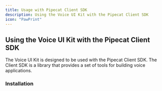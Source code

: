 ```yaml
---
title: Usage with Pipecat Client SDK
description: Using the Voice UI Kit with the Pipecat Client SDK
icon: "PawPrint"
---
```


## Using the Voice UI Kit with the Pipecat Client SDK

The Voice UI Kit is designed to be used with the Pipecat Client SDK. The Client SDK is a library that provides a set of tools for building voice applications.

### Installation
